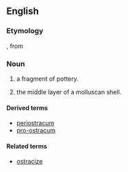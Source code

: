 ==English==

===Etymology===
{{etyl|NL.|en}} {{term|ostracum|lang=la}}, from {{etyl|grc|en}} {{term|ὄστρακον||lang=grc|pottery fragment", "shell}}

===Noun===
{{en-noun|ostraca}}

# {{context|archaeology|lang=en}} a fragment of pottery.
# {{context|malacology|lang=en}} the middle layer of a molluscan shell.

====Derived terms====
* [[periostracum]]
* [[pro-ostracum]]

====Related terms====
* [[ostracize]]